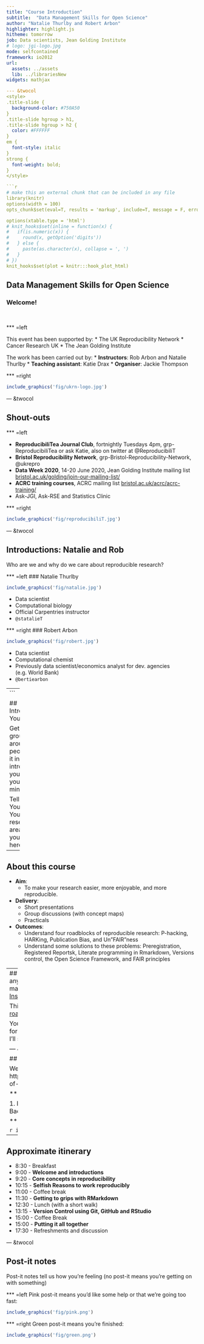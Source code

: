 ```yaml
---
title: "Course Introduction"
subtitle:  "Data Management Skills for Open Science"
author: "Natalie Thurlby and Robert Arbon"
highlighter: highlight.js
hitheme: tomorrow
job: Data scientists, Jean Golding Institute
# logo: jgi-logo.jpg
mode: selfcontained
framework: io2012
url:
  assets: ../assets
  lib: ../librariesNew
widgets: mathjax

--- &twocol
<style>
.title-slide {
  background-color: #750A50
}
.title-slide hgroup > h1, 
.title-slide hgroup > h2 {
  color: #FFFFFF
}
em {
  font-style: italic
}
strong {
  font-weight: bold;
}
</style>

```r
# make this an external chunk that can be included in any file
library(knitr)
options(width = 100)
opts_chunk$set(eval=T, results = 'markup', include=T, message = F, error = F, warning = F, comment = NA, fig.align = 'center', dpi = 100, tidy = F, cache.path = '.cache/', fig.path = 'fig/')

options(xtable.type = 'html')
# knit_hooks$set(inline = function(x) {
#   if(is.numeric(x)) {
#     round(x, getOption('digits'))
#   } else {
#     paste(as.character(x), collapse = ', ')
#   }
# })
knit_hooks$set(plot = knitr:::hook_plot_html)
```


## Data Management Skills for Open Science
### Welcome!
<br/>

*** =left

This event has been supported by:
* The UK Reproducibility Network
* Cancer Research UK
* The Jean Golding Institute

The work has been carried out by:
* __Instructors__: Rob Arbon and Natalie Thurlby
* __Teaching assistant__: Katie Drax
* __Organiser__: Jackie Thompson

*** =right

```r
include_graphics('fig/ukrn-logo.jpg')
```

--- &twocol

## Shout-outs 

*** =left

* __ReproducibiliTea Journal Club__, fortnightly Tuesdays 4pm, grp-ReproducibiliTea or ask Katie, also on twitter at @ReproducibiliT
* __Bristol Reproducibility Network__, grp-Bristol-Reproducibility-Network, @ukrepro
* __Data Week 2020__, 14-20 June 2020, Jean Golding Institute mailing list [bristol.ac.uk/golding/join-our-mailing-list/](bristol.ac.uk/golding/join-our-mailing-list/)
* __ACRC training courses__, ACRC mailing list [bristol.ac.uk/acrc/acrc-training/](http://www.bristol.ac.uk/acrc/acrc-training/)
* Ask-JGI, Ask-RSE and Statistics Clinic

*** =right

```r
include_graphics('fig/reproducibiliT.jpg')
```

--- &twocol

## Introductions: Natalie and Rob
Who are we and why do we care about reproducible research?

*** =left
### Natalie Thurlby 
```r
include_graphics('fig/natalie.jpg')
```
- Data scientist
- Computational biology
- Official Carpentries instructor
- `@statalieT`

*** =right
### Robert Arbon

```r
include_graphics('fig/robert.jpg')
```

* Data scientist
* Computational chemist
* Previously data scientist/economics analyst for dev. agencies (e.g. World Bank)
* `@bertiearbon`

--- 
```


## Introductions: Your turn!

Get into groups of around 5 people.
Take it in turns to introduce yourself to your group (1 min each)

Tell them:
 * Your name
 * Your research area
 * Why you came here today

--- 

## About this course

- __Aim__: 
    - To make your research easier, more enjoyable, and more reproducible.
- **Delivery**:
    - Short presentations
    - Group discussions (with concept maps)
   - Practicals
- **Outcomes**:
    - Understand four roadblocks of reproducible research: P-hacking, HARKing, Publication Bias, and Un"FAIR"ness
    - Understand some solutions to these problems: Preregistration, Registered Reportsk, Literate programming in Rmarkdown, Versions control, the Open Science Framework, and FAIR principles


---
## Where are the materials?
You don't need to write anything down. You can find all our presentations and materials online at [github.com/Jean-Golding-Institute/robust-open-analysis-r](https://github.com/Jean-Golding-Institute/robust-open-analysis-r). 

This tiny URL goes to the same place: [tinyurl.com/uob-roar](http://www.tinyurl.com/uob-roar)

You can also use this GitHub page to make suggestions for edits to this workshop (by opening a GitHub issue - I'll show you how later!):
```r
include_graphics('fig/github-issue.png')
```

--- &twocol

## Code of conduct

We will follow the Software Carpentries code of conduct: https://docs.carpentries.org/topic_folders/policies/code-of-conduct.html

*** =left
Please follow the four social rules:

1.  No feigning surprise 
2.  No "Well-Actuallys"
3.  No Backseat Driving
4.  No subtle "isms"

*** =right

```r
include_graphics('fig/dorothy.jpeg')
```

---

## Approximate itinerary

* 8:30 - Breakfast
* 9:00 - __Welcome and introductions__
* 9:20 - __Core concepts in reproducibility__
* 10:15 - __Selfish Reasons to work reproducibly__
* 11:00 - Coffee break
* 11:30 - __Getting to grips with RMarkdown__
* 12:30 - Lunch (with a short walk)
* 13:15 - __Version Control using Git, GitHub and RStudio__
* 15:00 - Coffee Break
* 15:00 - __Putting it all together__
* 17:30 - Refreshments and discussion 

--- &twocol

## Post-it notes

Post-it notes tell us how you're feeling (no post-it means you're getting on with something)

*** =left
Pink post-it means you'd like some help or that we're going too fast:
```r
include_graphics('fig/pink.png')
```

*** =right
Green post-it means you're finished:
```r
include_graphics('fig/green.png')
```
